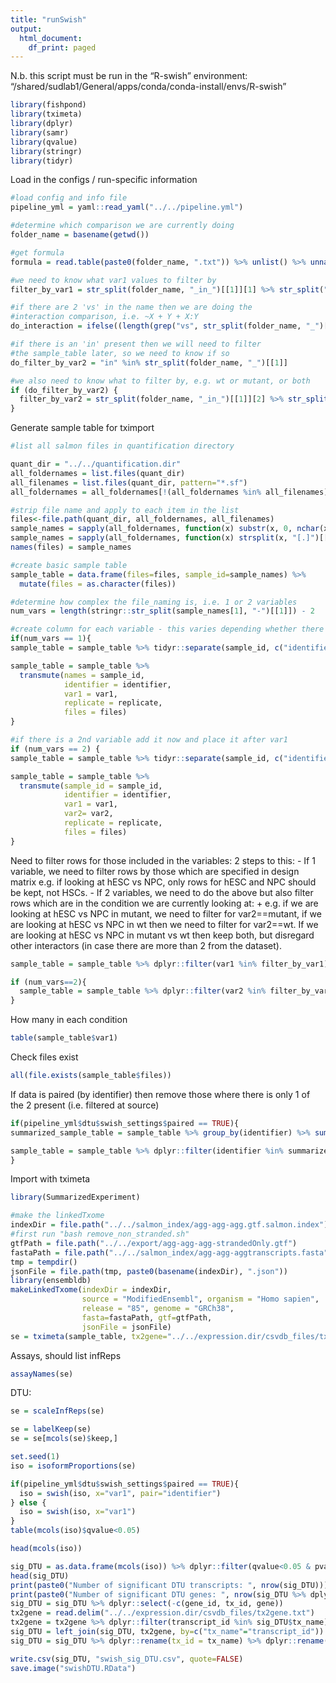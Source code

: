 ---
title: "runSwish"
output: 
  html_document:
    df_print: paged
---

N.b. this script must be run in the "R-swish" environment:
"/shared/sudlab1/General/apps/conda/conda-install/envs/R-swish"

```{r load_libs, warning=FALSE}
library(fishpond)
library(tximeta)
library(dplyr)
library(samr)
library(qvalue)
library(stringr)
library(tidyr)
```

Load in the configs / run-specific information

```{r load_configs}
#load config and info file
pipeline_yml = yaml::read_yaml("../../pipeline.yml")

#determine which comparison we are currently doing
folder_name = basename(getwd())

#get formula
formula = read.table(paste0(folder_name, ".txt")) %>% unlist() %>% unname()

#we need to know what var1 values to filter by
filter_by_var1 = str_split(folder_name, "_in_")[[1]][1] %>% str_split("_vs_") %>% unlist()

#if there are 2 'vs' in the name then we are doing the
#interaction comparison, i.e. ~X + Y + X:Y
do_interaction = ifelse((length(grep("vs", str_split(folder_name, "_")[[1]])) == 2), TRUE, FALSE)

#if there is an 'in' present then we will need to filter
#the sample_table later, so we need to know if so
do_filter_by_var2 = "in" %in% str_split(folder_name, "_")[[1]]

#we also need to know what to filter by, e.g. wt or mutant, or both
if (do_filter_by_var2) {
  filter_by_var2 = str_split(folder_name, "_in_")[[1]][2] %>% str_split("_vs_") %>% unlist()
}
```

Generate sample table for tximport

```{r sample_table_from_sf}
#list all salmon files in quantification directory

quant_dir = "../../quantification.dir"
all_foldernames = list.files(quant_dir)
all_filenames = list.files(quant_dir, pattern="*.sf")
all_foldernames = all_foldernames[!(all_foldernames %in% all_filenames)]

#strip file name and apply to each item in the list
files<-file.path(quant_dir, all_foldernames, all_filenames) 
sample_names = sapply(all_foldernames, function(x) substr(x, 0, nchar(x)-3))
sample_names = sapply(all_foldernames, function(x) strsplit(x, "[.]")[[1]][1])
names(files) = sample_names

#create basic sample table
sample_table = data.frame(files=files, sample_id=sample_names) %>% 
  mutate(files = as.character(files))

#determine how complex the file_naming is, i.e. 1 or 2 variables
num_vars = length(stringr::str_split(sample_names[1], "-")[[1]]) - 2

#create column for each variable - this varies depending whether there are 1 / 2 vars
if(num_vars == 1){
sample_table = sample_table %>% tidyr::separate(sample_id, c("identifier", "var1", "replicate"), remove=FALSE)

sample_table = sample_table %>%
  transmute(names = sample_id,
            identifier = identifier,
            var1 = var1,
            replicate = replicate,
            files = files)
}

#if there is a 2nd variable add it now and place it after var1
if (num_vars == 2) {
sample_table = sample_table %>% tidyr::separate(sample_id, c("identifier", "var1", "var2", "replicate"), remove=FALSE)

sample_table = sample_table %>%
  transmute(sample_id = sample_id,
            identifier = identifier,
            var1 = var1,
            var2= var2,
            replicate = replicate,
            files = files)
}
```

Need to filter rows for those included in the variables:
2 steps to this:
  - If 1 variable, we need to filter rows by those which are specified in design matrix
  e.g. if looking at hESC vs NPC, only rows for hESC and NPC should be kept, not HSCs. 
  - If 2 variables, we need to do the above but also filter rows which are in the 
  condition we are currently looking at:
    + e.g. if we are looking at hESC vs NPC in mutant, we need to filter for var2==mutant,
    if we are looking at hESC vs NPC in wt then we need to filter for var2==wt. If we are
    looking at hESC vs NPC in mutant vs wt then keep both, but disregard other interactors
    (in case there are more than 2 from the dataset).
    
```{r filter_sample_table}
sample_table = sample_table %>% dplyr::filter(var1 %in% filter_by_var1)

if (num_vars==2){
  sample_table = sample_table %>% dplyr::filter(var2 %in% filter_by_var2)
}
```

How many in each condition

```{r table_of_conditions}
table(sample_table$var1)
```



Check files exist

```{r check_exists}
all(file.exists(sample_table$files))
```

If data is paired (by identifier) then remove those where there is only 1 of the 2 present (i.e. filtered at source)

```{r filter_for_pairs}
if(pipeline_yml$dtu$swish_settings$paired == TRUE){
summarized_sample_table = sample_table %>% group_by(identifier) %>% summarize(n=n()) %>% dplyr::filter(n==2) %>% dplyr::select(identifier) %>% unlist() %>% unname()

sample_table = sample_table %>% dplyr::filter(identifier %in% summarized_sample_table)
}
```

Import with tximeta

```{r import_with_tximeta}
library(SummarizedExperiment)

#make the linkedTxome
indexDir = file.path("../../salmon_index/agg-agg-agg.gtf.salmon.index")
#first run "bash remove_non_stranded.sh"
gtfPath = file.path("../../export/agg-agg-agg-strandedOnly.gtf")
fastaPath = file.path("../../salmon_index/agg-agg-aggtranscripts.fasta")
tmp = tempdir()
jsonFile = file.path(tmp, paste0(basename(indexDir), ".json"))
library(ensembldb)
makeLinkedTxome(indexDir = indexDir,
                source = "ModifiedEnsembl", organism = "Homo sapien",
                release = "85", genome = "GRCh38",
                fasta=fastaPath, gtf=gtfPath,
                jsonFile = jsonFile)
se = tximeta(sample_table, tx2gene="../../expression.dir/csvdb_files/tx2gene.txt")
```

Assays, should list infReps

```{r assaynames}
assayNames(se)
```

DTU:

```{r swish_DTU_scale_inf_reps}
se = scaleInfReps(se)
```

```{r swish_DTU_label_keep_and_filter}
se = labelKeep(se)
se = se[mcols(se)$keep,]
```

```{r swish_isoformProportions}
set.seed(1)
iso = isoformProportions(se)
```

```{r swish_DTU}
if(pipeline_yml$dtu$swish_settings$paired == TRUE){
  iso = swish(iso, x="var1", pair="identifier")
} else {
  iso = swish(iso, x="var1")
}
table(mcols(iso)$qvalue<0.05)
```

```{r head_mcols}
head(mcols(iso))
```

```{r head_sigDTU}
sig_DTU = as.data.frame(mcols(iso)) %>% dplyr::filter(qvalue<0.05 & pvalue<0.05) %>% arrange(qvalue)
head(sig_DTU)
print(paste0("Number of significant DTU transcripts: ", nrow(sig_DTU)))
print(paste0("Number of significant DTU genes: ", nrow(sig_DTU %>% dplyr::select(gene_id) %>% dplyr::distinct())))
sig_DTU = sig_DTU %>% dplyr::select(-c(gene_id, tx_id, gene))
tx2gene = read.delim("../../expression.dir/csvdb_files/tx2gene.txt")
tx2gene = tx2gene %>% dplyr::filter(transcript_id %in% sig_DTU$tx_name)
sig_DTU = left_join(sig_DTU, tx2gene, by=c("tx_name"="transcript_id"))
sig_DTU = sig_DTU %>% dplyr::rename(tx_id = tx_name) %>% dplyr::rename(gene_id = match_gene_id)
```

```{r save}
write.csv(sig_DTU, "swish_sig_DTU.csv", quote=FALSE)
save.image("swishDTU.RData")
```